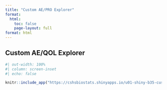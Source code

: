 ```yaml
---
title: "Custom AE/PRO Explorer"
format:
  html:
    toc: false
    page-layout: full
format: html
---
```


## Custom AE/QOL Explorer

```r
#| out-width: 100%
#| column: screen-inset
#| echo: false

knitr::include_app("https://cshsbiostats.shinyapps.io/u01-shiny-b35-custom-explorer/", height = '1000px')
```
